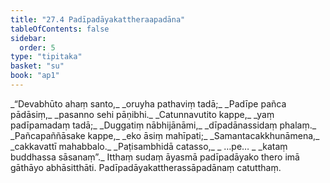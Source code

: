 ```yaml
---
title: "27.4 Padīpadāyakattheraapadāna"
tableOfContents: false
sidebar:
  order: 5
type: "tipitaka"
basket: "su"
book: "ap1"
---
```



<DynamicBreadcrumb />

<Division number="14" book="ap1">

<Paragraph number="3177" type="verses" book="ap1">
_“Devabhūto ahaṃ santo,_  
_oruyha pathaviṃ tadā;_  
_Padīpe pañca pādāsiṃ,_  
_pasanno sehi pāṇibhi._  

</Paragraph>

</Division>
<Division number="15" book="ap1">

<Paragraph number="3178" type="verses" book="ap1">
_Catunnavutito kappe,_  
_yaṃ padīpamadaṃ tadā;_  
_Duggatiṃ nābhijānāmi,_  
_dīpadānassidaṃ phalaṃ._  

</Paragraph>

</Division>
<Division number="16" book="ap1">

<Paragraph number="3179" type="verses" book="ap1">
_Pañcapaññāsake kappe,_  
_eko āsiṃ mahīpati;_  
_Samantacakkhunāmena,_  
_cakkavattī mahabbalo._  

</Paragraph>

</Division>
<Division number="17" book="ap1">

<Paragraph number="3180" type="verses" book="ap1">
_Paṭisambhidā catasso,_  
_ …pe… _  
_kataṃ buddhassa sāsanaṃ”._  

</Paragraph>

<Paragraph number="3181" book="ap1">
Itthaṃ sudaṃ āyasmā padīpadāyako thero imā gāthāyo abhāsitthāti.

</Paragraph>
</Division>

<Paragraph number="3182" type="center" book="ap1">
Padīpadāyakattherassāpadānaṃ catutthaṃ.
</Paragraph>